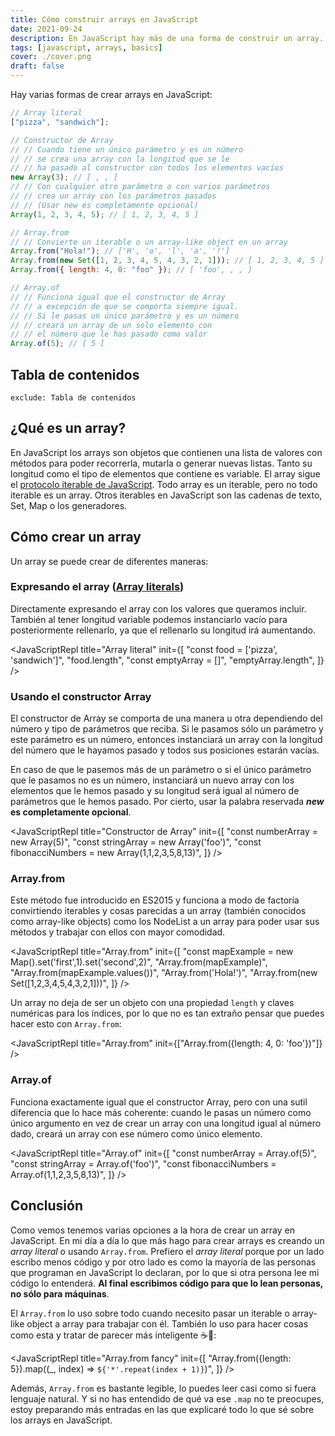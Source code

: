 ```yaml
---
title: Cómo construir arrays en JavaScript
date: 2021-09-24
description: En JavaScript hay más de una forma de construir un array. En este artículo podrás ver a base de ejemplos cada una de las maneras posibles.
tags: [javascript, arrays, basics]
cover: ./cover.png
draft: false
---
```


<TLDR >
  Hay varias formas de crear arrays en JavaScript:

```javascript
// Array literal
["pizza", "sandwich"];

// Constructor de Array
// // Cuando tiene un único parámetro y es un número
// // se crea una array con la longitud que se le
// // ha pasado al constructor con todos los elementos vacíos
new Array(3); // [ , , ]
// // Con cualquier otro parámetro o con varios parámetros
// // crea un array con los parámetros pasados
// // (Usar new es completamente opcional)
Array(1, 2, 3, 4, 5); // [ 1, 2, 3, 4, 5 ]

// Array.from
// // Convierte un iterable o un array-like object en un array
Array.from("Hola!"); // ['H', 'o', 'l', 'a', '!']
Array.from(new Set([1, 2, 3, 4, 5, 4, 3, 2, 1])); // [ 1, 2, 3, 4, 5 ]
Array.from({ length: 4, 0: "foo" }); // [ 'foo', , , ]

// Array.of
// // Funciona igual que el constructor de Array
// // a excepción de que se comporta siempre igual.
// // Si le pasas un único parámetro y es un número
// // creará un array de un solo elemento con
// // el número que le has pasado como valor
Array.of(5); // [ 5 ]
```

</TLDR>

## Tabla de contenidos

```toc
exclude: Tabla de contenidos
```

## ¿Qué es un array?

En JavaScript los arrays son objetos que contienen una lista de valores con métodos para poder recorrerla, mutarla o generar nuevas listas. Tanto su longitud como el tipo de elementos que contiene es variable. El array sigue el [protocolo iterable de JavaScript](https://developer.mozilla.org/es/docs/Web/JavaScript/Reference/Iteration_protocols). Todo array es un iterable, pero no todo iterable es un array. Otros iterables en JavaScript son las cadenas de texto, Set, Map o los generadores.

## Cómo crear un array

Un array se puede crear de diferentes maneras:

### Expresando el array ([Array literals](https://developer.mozilla.org/es/docs/Web/JavaScript/Guide/Grammar_and_types#arreglos_literales))

Directamente expresando el array con los valores que queramos incluir. También al tener longitud variable podemos instanciarlo vacío para posteriormente rellenarlo, ya que el rellenarlo su longitud irá aumentando.

<JavaScriptRepl
  title="Array literal"
  init={[
    "const food = ['pizza', 'sandwich']",
    "food.length",
    "const emptyArray = []",
    "emptyArray.length",
  ]}
/>

### Usando el constructor Array

El constructor de Array se comporta de una manera u otra dependiendo del número y tipo de parámetros que reciba. Si le pasamos sólo un parámetro y este parámetro es un número, entonces instanciará un array con la longitud del número que le hayamos pasado y todos sus posiciones estarán vacías.

En caso de que le pasemos más de un parámetro o si el único parámetro que le pasamos no es un número, instanciará un nuevo array con los elementos que le hemos pasado y su longitud será igual al número de parámetros que le hemos pasado. Por cierto, usar la palabra reservada **_new_ es completamente opcional**.

<JavaScriptRepl
  title="Constructor de Array"
  init={[
    "const numberArray = new Array(5)",
    "const stringArray = new Array('foo')",
    "const fibonacciNumbers = new Array(1,1,2,3,5,8,13)",
  ]}
/>

### Array.from

Este método fue introducido en ES2015 y funciona a modo de factoría convirtiendo iterables y cosas parecidas a un array (también conocidos como array-like objects) como los NodeList a un array para poder usar sus métodos y trabajar con ellos con mayor comodidad.

<JavaScriptRepl
  title="Array.from"
  init={[
    "const mapExample = new Map().set('first',1).set('second',2)",
    "Array.from(mapExample)",
    "Array.from(mapExample.values())",
    "Array.from('Hola!')",
    "Array.from(new Set([1,2,3,4,5,4,3,2,1]))",
  ]}
/>

Un array no deja de ser un objeto con una propiedad `length` y claves numéricas para los índices, por lo que no es tan extraño pensar que puedes hacer esto con `Array.from`:

<JavaScriptRepl
  title="Array.from"
  init={["Array.from({length: 4, 0: 'foo'})"]}
/>

### Array.of

Funciona exactamente igual que el constructor Array, pero con una sutil diferencia que lo hace más coherente: cuando le pasas un número como único argumento en vez de crear un array con una longitud igual al número dado, creará un array con ese número como único elemento.

<JavaScriptRepl
  title="Array.of"
  init={[
    "const numberArray = Array.of(5)",
    "const stringArray = Array.of('foo')",
    "const fibonacciNumbers = Array.of(1,1,2,3,5,8,13)",
  ]}
/>

## Conclusión

Como vemos tenemos varias opciones a la hora de crear un array en JavaScript. En mi día a día lo que más hago para crear arrays es creando un _array literal_ o usando `Array.from`. Prefiero el _array literal_ porque por un lado escribo menos código y por otro lado es como la mayoría de las personas que programan en JavaScript lo declaran, por lo que si otra persona lee mi código lo entenderá. **Al final escribimos código para que lo lean personas, no sólo para máquinas**.

El `Array.from` lo uso sobre todo cuando necesito pasar un iterable o array-like object a array para trabajar con él. También lo uso para hacer cosas como esta y tratar de parecer más inteligente ☕️🧐:

<JavaScriptRepl
  title="Array.from fancy"
  init={[
    "Array.from({length: 5}).map((_, index) => `${'*'.repeat(index + 1)}`)",
  ]}
/>

Además, `Array.from` es bastante legible, lo puedes leer casi como si fuera lenguaje natural. Y si no has entendido de qué va ese `.map` no te preocupes, estoy preparando más entradas en las que explicaré todo lo que sé sobre los arrays en JavaScript.

